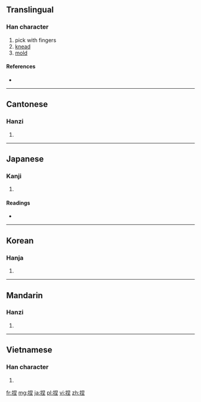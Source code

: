 ==Translingual==

===Han character===
{{Han char|rn=64|rad=手|as=07|sn=10|four=5601<sub>4</sub>|canj=手日土 (QAG), 手竹X土 (QHXG), 手竹難一 (QHXM)}}

# pick with fingers
# [[knead]]
# [[mold]]

====References====
* {{Han ref|kx=0434.010|dkj=12149|dj=0783.080|hdz=31881.070|uh=634F|ud=25423|bh=AEBA|bd=44730}}

----

==Cantonese==

===Hanzi===
{{yue-hanzi|jyut=|y=nip6}}

# {{defn|lang=yue|sort=手07}}

----

==Japanese==

===Kanji===
{{ja-kanji|grade=|rs=手07}}

# {{defn|lang=ja|sort=手07}}

====Readings====
* {{ja-readings|on=[[でつ]] (detsu), [[ねち]] (nechi)|kun=[[こねる]] (koneru)}}

----

==Korean==

===Hanja===
{{ko-hanja|hangeul=날|eumhun=|rv=nal|mr=nal|y=nal}}

# {{defn|lang=ko|sort=手07}}

----

==Mandarin==

===Hanzi===
{{cmn-hanzi|pin=[[niē]] ([[nie1]])|wg=nieh<sup>1</sup>}}

# {{defn|lang=cmn|sort=手07}}

----

==Vietnamese==

===Han character===
{{vi-hantu|[[niết]], [[nát]], [[nạt]], [[nhét]]|rs=手07}}

# {{defn|lang=vi|sort=手07}}

[[fr:捏]]
[[mg:捏]]
[[ja:捏]]
[[pl:捏]]
[[vi:捏]]
[[zh:捏]]